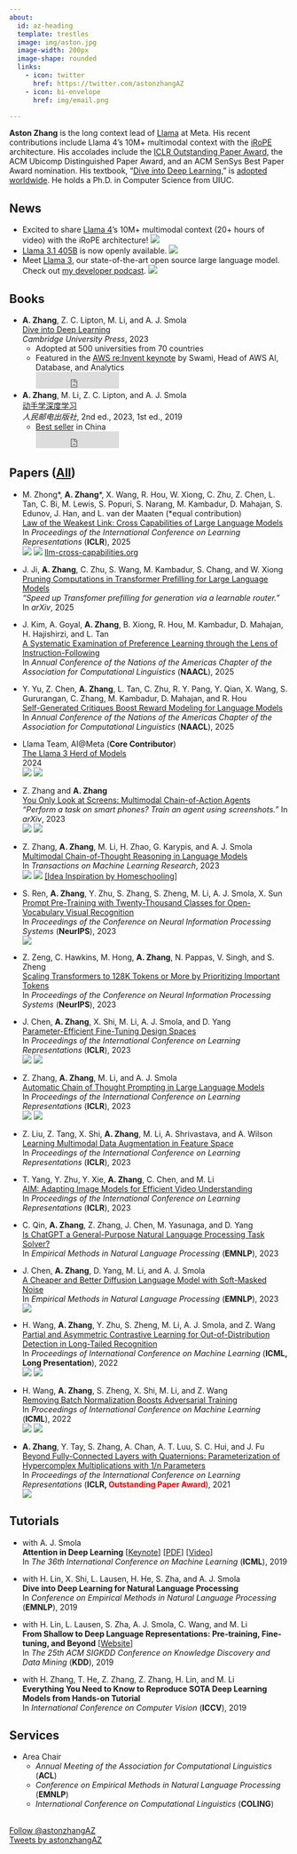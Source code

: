 ```yaml
---
about:
  id: az-heading
  template: trestles
  image: img/aston.jpg
  image-width: 200px
  image-shape: rounded
  links:
    - icon: twitter
      href: https://twitter.com/astonzhangAZ
    - icon: bi-envelope
      href: img/email.png

---
```


:::{#az-heading}

**Aston Zhang** is the long context lead of <a href="https://www.llama.com/" target="_blank">Llama</a> at Meta. His recent contributions include Llama 4's 10M+ multimodal context with the <a href="https://x.com/astonzhangAZ/status/1908595612372885832" target="_blank">iRoPE</a> architecture. His accolades include the <a href="https://iclr-conf.medium.com/announcing-iclr-2021-outstanding-paper-awards-9ae0514734ab" target="_blank">ICLR Outstanding Paper Award</a>,
the ACM Ubicomp Distinguished Paper Award,
and an ACM SenSys Best Paper Award nomination.
His textbook, "<a href="https://d2l.ai" target="_blank">Dive into Deep Learning</a>," 
is <a href="https://d2l.ai/_images/map.png" target="_blank">adopted worldwide</a>.
He holds a Ph.D. in Computer Science from UIUC.







:::

## News

* Excited to share <a href="https://ai.meta.com/blog/llama-4-multimodal-intelligence/" target="_blank">Llama 4</a>’s 10M+ multimodal context (20+ hours of video) with the iRoPE architecture! <a href="https://x.com/astonzhangAZ/status/1908595612372885832" title="Tweet" target="_blank"><img src="./img/logo-twitter.svg" class="paper-icon"></a>
* <a href="https://ai.meta.com/blog/meta-llama-3-1/" target="_blank">Llama 3.1 405B</a> is now openly available. <a href="https://x.com/astonzhangAZ/status/1815763885380747422" title="Tweet" target="_blank"><img src="./img/logo-twitter.svg" class="paper-icon"></a>
* Meet <a href="https://ai.meta.com/blog/meta-llama-3/" target="_blank">Llama 3</a>, our state-of-the-art open source large language model. Check out <a href="https://x.com/AIatMeta/status/1806757387677897206" target="_blank">my developer podcast</a>. <a href="https://x.com/astonzhangAZ/status/1780990210576441844" title="Tweet" target="_blank"><img src="./img/logo-twitter.svg" class="paper-icon"></a>





## Books

* **A. Zhang**, Z. C. Lipton, M. Li, and A. J. Smola<br>
 	<a href="https://d2l.ai" target="_blank">Dive into Deep Learning</a><br>
	*Cambridge University Press*, 2023<br>
	* Adopted at 500 universities from 70 countries
	* Featured in the <a href="https://youtu.be/ue9aumC7AAk?t=6856" target="_blank">AWS re:Invent keynote</a> by Swami, Head of AWS AI, Database, and Analytics<br>
	<iframe src="https://ghbtns.com/github-btn.html?user=d2l-ai&repo=d2l-en&type=star&count=true" frameborder="0" scrolling="0" width="150" height="30" title="GitHub"></iframe>

* **A. Zhang**, M. Li, Z. C. Lipton, and A. J. Smola<br>
	<a href="https://zh.d2l.ai" target="_blank">动手学深度学习</a><br>
	*人民邮电出版社*, 2nd ed., 2023, 1st ed., 2019<br>
	* <a href="https://raw.githubusercontent.com/d2l-ai/d2l-zh/master/static/frontpage/_images/sales/jd-2023020304-all-ai-zh-4.png" target="_blank">Best seller</a> in China 
	<br>
	<iframe src="https://ghbtns.com/github-btn.html?user=d2l-ai&repo=d2l-zh&type=star&count=true" frameborder="0" scrolling="0" width="150" height="30" title="GitHub"></iframe>


## Papers ([All](papers.qmd))

* M. Zhong\*, **A. Zhang**\*, X. Wang, R. Hou, W. Xiong, C. Zhu, Z. Chen, L. Tan, C. Bi, M. Lewis, S. Popuri, S. Narang, M. Kambadur, D. Mahajan, S. Edunov, J. Han, and L. van der Maaten (\*equal contribution)<br>
<a href="https://arxiv.org/abs/2409.19951" target="_blank">Law of the Weakest Link: Cross Capabilities of Large Language Models</a><br>
In *Proceedings of the International Conference on Learning Representations* (**ICLR**), 2025<br>
<a href="https://x.com/astonzhangAZ/status/1841131443420008918" title="Tweet" target="_blank"><img src="./img/logo-twitter.svg" class="paper-icon"></a>
<a href="https://github.com/facebookresearch/llm-cross-capabilities" title="Code" target="_blank"><img src="./img/logo-github.svg" class="paper-icon"></a>
<a href="https://www.llm-cross-capabilities.org" target="_blank">llm-cross-capabilities.org</a>


* J. Ji, **A. Zhang**, C. Zhu, S. Wang, M. Kambadur, S. Chang, and W. Xiong<br>
<a href="#">Pruning Computations in Transformer Prefilling for Large Language Models</a><br>
*"Speed up Transfomer prefilling for generation via a learnable router."*
In *arXiv*, 2025<br>


* J. Kim, A. Goyal, **A. Zhang**, B. Xiong, R. Hou, M. Kambadur, D. Mahajan, H. Hajishirzi, and L. Tan<br>
<a href="https://arxiv.org/abs/2412.15282">A Systematic Examination of Preference Learning through the Lens of Instruction-Following</a><br>
In *Annual Conference of the Nations of the Americas Chapter of the Association for Computational Linguistics* (**NAACL**), 2025<br>


* Y. Yu, Z. Chen, **A. Zhang**, L. Tan, C. Zhu, R. Y. Pang, Y. Qian, X. Wang, S. Gururangan, C. Zhang, M. Kambadur, D. Mahajan, and R. Hou<br>
<a href="https://arxiv.org/abs/2411.16646">Self-Generated Critiques Boost Reward Modeling for Language Models</a><br>
In *Annual Conference of the Nations of the Americas Chapter of the Association for Computational Linguistics* (**NAACL**), 2025<br>

* Llama Team, AI@Meta (**Core Contributor**)<br>
<a href="https://ai.meta.com/research/publications/the-llama-3-herd-of-models/" target="_blank">The Llama 3 Herd of Models</a><br>
2024<br>
<a href="https://x.com/astonzhangAZ/status/1815763885380747422" title="Tweet" target="_blank"><img src="./img/logo-twitter.svg" class="paper-icon"></a>
<a href="https://github.com/meta-llama/llama-models" title="Code" target="_blank"><img src="./img/logo-github.svg" class="paper-icon"></a>


* Z. Zhang and **A. Zhang**<br>
<a href="https://arxiv.org/abs/2309.11436" target="_blank">You Only Look at Screens: Multimodal Chain-of-Action Agents</a><br>
*"Perform a task on smart phones? Train an agent using screenshots."*
In *arXiv*, 2023<br>
<a href="https://twitter.com/astonzhangAZ/status/1705235421280797111" title="Tweet" target="_blank"><img src="./img/logo-twitter.svg" class="paper-icon"></a>
<a href="https://github.com/cooelf/Auto-UI" title="Code" target="_blank"><img src="./img/logo-github.svg" class="paper-icon"></a>

* Z. Zhang, **A. Zhang**, M. Li, H. Zhao, G. Karypis, and A. J. Smola<br>
	<a href="https://arxiv.org/abs/2302.00923" target="_blank">Multimodal Chain-of-Thought Reasoning in Language Models</a><br>
	In *Transactions on Machine Learning Research*, 2023<br>
	<a href="https://twitter.com/astonzhangAZ/status/1621545166049005568" title="Tweet" target="_blank"><img src="./img/logo-twitter.svg" class="paper-icon"></a>
	<a href="https://github.com/amazon-science/mm-cot" title="Code" target="_blank"><img src="./img/logo-github.svg" class="paper-icon"></a>
	<a href="img/mm-cot-idea.png" target="_blank">[Idea Inspiration by Homeschooling]</a>

* S. Ren, **A. Zhang**, Y. Zhu, S. Zhang, S. Zheng, M. Li, A. J. Smola, X. Sun
<br>
<a href="https://arxiv.org/abs/2304.04704" target="_blank">Prompt Pre-Training with Twenty-Thousand Classes for Open-Vocabulary Visual Recognition</a><br>
In *Proceedings of the Conference on Neural Information Processing Systems* (**NeurIPS**), 2023<br>
<a href="https://github.com/amazon-science/prompt-pretraining" title="Code" target="_blank"><img src="./img/logo-github.svg" class="paper-icon"></a>

* Z. Zeng, C. Hawkins, M. Hong, **A. Zhang**, N. Pappas, V. Singh, and S. Zheng<br>
<a href="https://arxiv.org/abs/2305.04241" target="_blank">Scaling Transformers to 128K Tokens or More by Prioritizing Important Tokens</a><br>
In *Proceedings of the Conference on Neural Information Processing Systems* (**NeurIPS**), 2023<br>

* J. Chen, **A. Zhang**, X. Shi, M. Li, A. J. Smola, and D. Yang<br>
	<a href="https://arxiv.org/abs/2301.01821" target="_blank">Parameter-Efficient Fine-Tuning Design Spaces</a><br>
	In *Proceedings of the International Conference on Learning Representations* (**ICLR**), 2023<br>
	<a href="https://twitter.com/astonzhangAZ/status/1611400421255557122" title="Tweet" target="_blank"><img src="./img/logo-twitter.svg" class="paper-icon"></a>
	<a href="https://github.com/amazon-science/peft-design-spaces" title="Code" target="_blank"><img src="./img/logo-github.svg" class="paper-icon"></a>

* Z. Zhang, **A. Zhang**, M. Li, and A. J. Smola<br>
	<a href="https://arxiv.org/abs/2210.03493" target="_blank">Automatic Chain of Thought Prompting in Large Language Models</a><br>
	In *Proceedings of the International Conference on Learning Representations* (**ICLR**), 2023<br>
	<a href="https://twitter.com/astonzhangAZ/status/1579489453789581312" title="Tweet" target="_blank"><img src="./img/logo-twitter.svg" class="paper-icon"></a>
	<a href="https://github.com/amazon-research/auto-cot" title="Code" target="_blank"><img src="./img/logo-github.svg" class="paper-icon"></a>

* Z. Liu, Z. Tang, X. Shi, **A. Zhang**, M. Li, A. Shrivastava, and A. Wilson<br>
	<a href="https://arxiv.org/abs/2212.14453" target="_blank">Learning Multimodal Data Augmentation in Feature Space</a><br>
	In *Proceedings of the International Conference on Learning Representations* (**ICLR**), 2023<br>

* T. Yang, Y. Zhu, Y. Xie, **A. Zhang**, C. Chen, and M. Li<br>
	<a href="https://openreview.net/forum?id=CIoSZ_HKHS7" target="_blank">AIM: Adapting Image Models for Efficient Video Understanding</a><br>
	In *Proceedings of the International Conference on Learning Representations* (**ICLR**), 2023<br>

* C. Qin, **A. Zhang**, Z. Zhang, J. Chen, M. Yasunaga, and D. Yang<br>
<a href="https://arxiv.org/abs/2302.06476" target="_blank">Is ChatGPT a General-Purpose Natural Language Processing Task Solver?</a><br>
In *Empirical Methods in Natural Language Processing* (**EMNLP**), 2023<br>

* J. Chen, **A. Zhang**, D. Yang, M. Li, and A. J. Smola<br>
<a href="https://arxiv.org/abs/2304.04746" target="_blank">A Cheaper and Better Diffusion Language Model with Soft-Masked Noise</a><br>
In *Empirical Methods in Natural Language Processing* (**EMNLP**), 2023<br>
<a href="https://github.com/amazon-science/masked-diffusion-lm" title="Code" target="_blank"><img src="./img/logo-github.svg" class="paper-icon"></a>

* H. Wang, **A. Zhang**, Y. Zhu, S. Zheng, M. Li, A. J. Smola, and Z. Wang<br>
	<a href="https://arxiv.org/pdf/2207.01160.pdf" target="_blank">Partial and Asymmetric Contrastive Learning for Out-of-Distribution Detection in Long-Tailed Recognition</a><br>
	In *Proceedings of International Conference on Machine Learning* (**ICML, Long Presentation**), 2022<br>
	<a href="https://twitter.com/astonzhangAZ/status/1549800894840971265" title="Tweet" target="_blank"><img src="./img/logo-twitter.svg" class="paper-icon"></a>
	<a href="https://github.com/amazon-research/long-tailed-ood-detection" title="Code" target="_blank"><img src="./img/logo-github.svg" class="paper-icon"></a>

* H. Wang, **A. Zhang**, S. Zheng, X. Shi, M. Li, and Z. Wang<br>
	<a href="https://arxiv.org/pdf/2207.01156.pdf" target="_blank">Removing Batch Normalization Boosts Adversarial Training</a><br>
	In *Proceedings of International Conference on Machine Learning* (**ICML**), 2022<br>
	<a href="https://twitter.com/astonzhangAZ/status/1549069378250874880" title="Tweet" target="_blank"><img src="./img/logo-twitter.svg" class="paper-icon"></a>
	<a href="https://github.com/amazon-research/normalizer-free-robust-training" title="Code" target="_blank"><img src="./img/logo-github.svg" class="paper-icon"></a>

* **A. Zhang**, Y. Tay, S. Zhang, A. Chan, A. T. Luu, S. C. Hui, and J. Fu<br>
	<a href="https://arxiv.org/abs/2102.08597" target="_blank">Beyond Fully-Connected Layers with Quaternions: Parameterization of Hypercomplex Multiplications with 1/n Parameters</a><br>
	In *Proceedings of the International Conference on Learning Representations* (**ICLR, <font color="red">Outstanding Paper Award</font>**), 2021<br>
	<a href="https://github.com/astonzhang/Parameterization-of-Hypercomplex-Multiplications" title="Code" target="_blank"><img src="./img/logo-github.svg" class="paper-icon"></a>




## Tutorials

* with A. J. Smola<br>
	**Attention in Deep Learning** [<a href="http://alex.smola.org/talks/ICML19-attention.key" target="_blank">Keynote</a>] [<a href="http://alex.smola.org/talks/ICML19-attention.pdf" target="_blank">PDF</a>] [<a href="https://www.youtube.com/watch?v=nS1Lse2B48w" target="_blank">Video</a>]<br>
	In *The 36th International Conference on Machine Learning* (**ICML**), 2019

* with H. Lin, X. Shi, L. Lausen, H. He, S. Zha, and A. J. Smola<br>
	**Dive into Deep Learning for Natural Language Processing** <br>
	In *Conference on Empirical Methods in Natural Language Processing* (**EMNLP**), 2019

* with H. Lin, L. Lausen, S. Zha, A. J. Smola, C. Wang, and M. Li<br>
	**From Shallow to Deep Language Representations: Pre-training, Fine-tuning, and Beyond** [<a href="https://github.com/astonzhang/KDD19-tutorial" target="_blank">Website</a>]<br>
	In *The 25th ACM SIGKDD Conference on Knowledge Discovery and Data Mining* (**KDD**), 2019

* with H. Zhang, T. He, Z. Zhang, Z. Zhang, H. Lin, and M. Li<br>
	**Everything You Need to Know to Reproduce SOTA Deep Learning Models from Hands-on Tutorial**<br>
	In *International Conference on Computer Vision* (**ICCV**), 2019


## Services

* Area Chair
	* *Annual Meeting of the Association for Computational Linguistics* (**ACL**)
	* *Conference on Empirical Methods in Natural Language Processing* (**EMNLP**)
	* *International Conference on Computational Linguistics* (**COLING**)


<br>
<a href="https://twitter.com/astonzhangAZ?ref_src=twsrc%5Etfw" class="twitter-follow-button" data-size="large" data-show-count="false">Follow @astonzhangAZ</a><script async src="https://platform.twitter.com/widgets.js" charset="utf-8"></script>
<br>
<a class="twitter-timeline" data-width="350" data-height="200" href="https://twitter.com/astonzhangAZ?ref_src=twsrc%5Etfw">Tweets by astonzhangAZ</a> <script async src="https://platform.twitter.com/widgets.js" charset="utf-8"></script>
